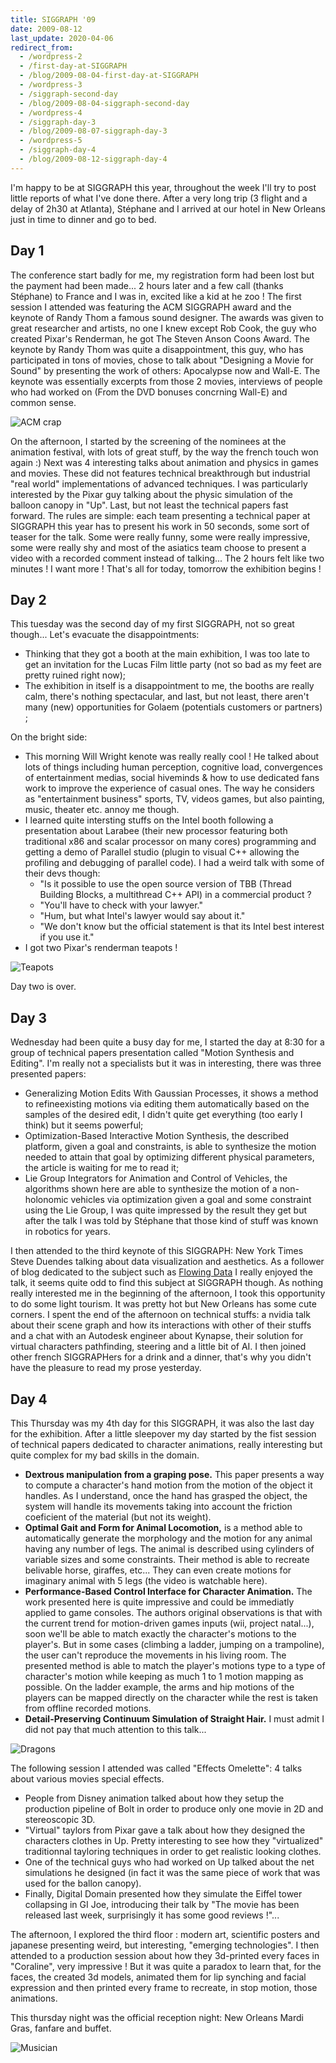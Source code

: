 ```yaml
---
title: SIGGRAPH '09
date: 2009-08-12
last_update: 2020-04-06
redirect_from:
  - /wordpress-2
  - /first-day-at-SIGGRAPH
  - /blog/2009-08-04-first-day-at-SIGGRAPH
  - /wordpress-3
  - /siggraph-second-day
  - /blog/2009-08-04-siggraph-second-day
  - /wordpress-4
  - /siggraph-day-3
  - /blog/2009-08-07-siggraph-day-3
  - /wordpress-5
  - /siggraph-day-4
  - /blog/2009-08-12-siggraph-day-4
---
```


I'm happy to be at SIGGRAPH this year, throughout the week I'll try to post
little reports of what I've done there. After a very long trip (3 flight and a
delay of 2h30 at Atlanta), Stéphane and I arrived at our hotel in New Orleans
just in time to dinner and go to bed.

## Day 1

The conference start badly for me, my registration form had been lost but the
payment had been made... 2 hours later and a few call (thanks Stéphane) to
France and I was in, excited like a kid at he zoo ! The first session I attended
was featuring the ACM SIGGRAPH award and the keynote of Randy Thom a famous
sound designer. The awards was given to great researcher and artists, no one I
knew except Rob Cook, the guy who created Pixar's Renderman, he got The Steven
Anson Coons Award. The keynote by Randy Thom was quite a disappointment, this
guy, who has participated in tons of movies, chose to talk about "Designing a
Movie for Sound" by presenting the work of others: Apocalypse now and Wall-E.
The keynote was essentially excerpts from those 2 movies, interviews of people
who had worked on (From the DVD bonuses concrning Wall-E) and common sense.

![ACM crap](/content/2009-08-12-siggraph-09/acm-crap.jpeg)

On the afternoon, I started by the screening of the nominees at the animation
festival, with lots of great stuff, by the way the french touch won again :)
Next was 4 interesting talks about animation and physics in games and movies.
These did not features technical breakthrough but industrial "real world"
implementations of advanced techniques. I was particularly interested by the
Pixar guy talking about the physic simulation of the balloon canopy in "Up".
Last, but not least the technical papers fast forward. The rules are simple:
each team presenting a technical paper at SIGGRAPH this year has to present his
work in 50 seconds, some sort of teaser for the talk. Some were really funny,
some were really impressive, some were really shy and most of the asiatics team
choose to present a video with a recorded comment instead of talking... The 2
hours felt like two minutes ! I want more ! That's all for today, tomorrow the
exhibition begins !

## Day 2

This tuesday was the second day of my first SIGGRAPH, not so great though...
Let's evacuate the disappointments:

- Thinking that they got a booth at the main exhibition, I was too late to get
  an invitation for the Lucas Film little party (not so bad as my feet are
  pretty ruined right now);
- The exhibition in itself is a disappointment to me, the booths are really
  calm, there's nothing spectacular, and last, but not least, there aren't many
  (new) opportunities for Golaem (potentials customers or partners) ;

On the bright side:

- This morning Will Wright kenote was really really cool ! He talked about lots
  of things including human perception, cognitive load, convergences of
  entertainment medias, social hiveminds & how to use dedicated fans work to
  improve the experience of casual ones. The way he considers as "entertainment
  business" sports, TV, videos games, but also painting, music, theater etc.
  annoy me though.
- I learned quite intersting stuffs on the Intel booth following a presentation
  about Larabee (their new processor featuring both traditional x86 and scalar
  processor on many cores) programming and getting a demo of Parallel studio
  (plugin to visual C++ allowing the profiling and debugging of parallel code).
  I had a weird talk with some of their devs though:
  - "Is it possible to use the open source version of TBB (Thread Building
    Blocks, a multithread C++ API) in a commercial product ?
  - "You'll have to check with your lawyer."
  - "Hum, but what Intel's lawyer would say about it."
  - "We don't know but the official statement is that its Intel best interest if
    you use it."
- I got two Pixar's renderman teapots !

![Teapots](/content/2009-08-12-siggraph-09/teapot.jpeg)

Day two is over.

## Day 3

Wednesday had been quite a busy day for me, I started the day at 8:30 for a
group of technical papers presentation called "Motion Synthesis and Editing".
I'm really not a specialists but it was in interesting, there was three
presented papers:

- Generalizing Motion Edits With Gaussian Processes, it shows a method to
  refineexisting motions via editing them automatically based on the samples of
  the desired edit, I didn't quite get everything (too early I think) but it
  seems powerful;
- Optimization-Based Interactive Motion Synthesis, the described platform, given
  a goal and constraints, is able to synthesize the motion needed to attain that
  goal by optimizing different physical parameters, the article is waiting for
  me to read it;
- Lie Group Integrators for Animation and Control of Vehicles, the algorithms
  shown here are able to synthesize the motion of a non-holonomic vehicles via
  optimization given a goal and some constraint using the Lie Group, I was quite
  impressed by the result they get but after the talk I was told by Stéphane
  that those kind of stuff was known in robotics for years.

I then attended to the third keynote of this SIGGRAPH: New York Times Steve
Duendes talking about data visualization and aesthetics. As a follower of blog
dedicated to the subject such as [Flowing Data](http://flowingdata.com/) I
really enjoyed the talk, it seems quite odd to find this subject at SIGGRAPH
though. As nothing really interested me in the beginning of the afternoon, I
took this opportunity to do some light tourism. It was pretty hot but New
Orleans has some cute corners. I spent the end of the afternoon on technical
stuffs: a nvidia talk about their scene graph and how its interactions with
other of their stuffs and a chat with an Autodesk engineer about Kynapse, their
solution for virtual characters pathfinding, steering and a little bit of AI. I
then joined other french SIGGRAPHers for a drink and a dinner, that's why you
didn't have the pleasure to read my prose yesterday.

## Day 4

This Thursday was my 4th day for this SIGGRAPH, it was also the last day for the
exhibition. After a little sleepover my day started by the fist session of
technical papers dedicated to character animations, really interesting but quite
complex for my bad skills in the domain.

- **Dextrous manipulation from a graping pose.** This paper presents a way to
  compute a character's hand motion from the motion of the object it handles. As
  I understand, once the hand has grasped the object, the system will handle its
  movements taking into account the friction coeficient of the material (but not
  its weight).
- **Optimal Gait and Form for Animal Locomotion,** is a method able to
  automatically generate the morphology and the motion for any animal having any
  number of legs. The animal is described using cylinders of variable sizes and
  some constraints. Their method is able to recreate belivable horse, giraffes,
  etc... They can even create motions for imaginary animal with 5 legs (the
  video is watchable here).
- **Performance-Based Control Interface for Character Animation.** The work
  presented here is quite impressive and could be immediatly applied to game
  consoles. The authors original observations is that with the current trend for
  motion-driven games inputs (wii, project natal...), soon we'll be able to
  match exactly the character's motions to the player's. But in some cases
  (climbing a ladder, jumping on a trampoline), the user can't reproduce the
  movements in his living room. The presented method is able to match the
  player's motions type to a type of character's motion while keeping as much 1
  to 1 motion mapping as possible. On the ladder example, the arms and hip
  motions of the players can be mapped directly on the character while the rest
  is taken from offline recorded motions.
- **Detail-Preserving Continuum Simulation of Straight Hair.** I must admit I
  did not pay that much attention to this talk...

![Dragons](/content/2009-08-12-siggraph-09/new-orleans-dragon.jpeg)

The following session I attended was called "Effects Omelette": 4 talks about
various movies special effects.

- People from Disney animation talked about how they setup the production
  pipeline of Bolt in order to produce only one movie in 2D and stereoscopic 3D.
- "Virtual" taylors from Pixar gave a talk about how they designed the
  characters clothes in Up. Pretty interesting to see how they "virtualized"
  traditionnal tayloring techniques in order to get realistic looking clothes.
- One of the technical guys who had worked on Up talked about the net
  simulations he designed (in fact it was the same piece of work that was used
  for the ballon canopy).
- Finally, Digital Domain presented how they simulate the Eiffel tower
  collapsing in GI Joe, introducing their talk by "The movie has been released
  last week, surprisingly it has some good reviews !"...

The afternoon, I explored the third floor : modern art, scientific posters and
japanese presenting weird, but interesting, "emerging technologies". I then
attended to a production session about how they 3d-printed every faces in
"Coraline", very impressive ! But it was quite a paradox to learn that, for the
faces, the created 3d models, animated them for lip synching and facial
expression and then printed every frame to recreate, in stop motion, those
animations.

This thursday night was the official reception night: New Orleans Mardi Gras,
fanfare and buffet.

![Musician](/content/2009-08-12-siggraph-09/new-orleans-musician.jpeg)
